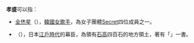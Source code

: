 {{disambig}}

'''孝盛'''可以指：
*[[全烋星|全烋星]]（{{lang|ko|전효성}}），[[韓國|韓國]][[女歌手|女歌手]]，為女子團體[[Secret_(組合)|Secret]]四位成員之一。
*{{link-ja|森山孝盛|森山孝盛}}（{{lang|ja|もりやま たかもり}}），日本[[江戶時代|江戶時代]]的幕臣，為領有[[石高|石高]]四百石的地方領土，著有「{{lang|ja|賎のをだ卷}}」一書。